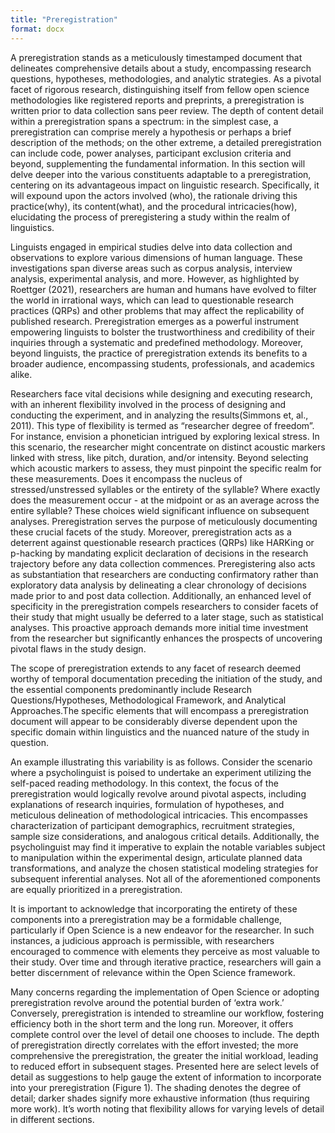 ```yaml
---
title: "Preregistration"
format: docx
---
```


A preregistration stands as a meticulously timestamped document that delineates comprehensive details about a study, encompassing research questions, hypotheses, methodologies, and analytic strategies. As a pivotal facet of rigorous research, distinguishing itself from fellow open science methodologies like registered reports and preprints, a preregistration is written prior to data collection sans peer review. The depth of content detail within a preregistration spans a spectrum: in the simplest case, a preregistration can comprise merely a hypothesis or perhaps a brief description of the methods; on the other extreme, a detailed preregistration can include code, power analyses, participant exclusion criteria and beyond, supplementing the fundamental information. In this section will delve deeper into the various constituents adaptable to a preregistration, centering on its advantageous impact on linguistic research. Specifically, it will expound upon the actors involved (who), the rationale driving this practice(why), its content(what), and the procedural intricacies(how), elucidating the process of preregistering a study within the realm of linguistics.

Linguists engaged in empirical studies delve into data collection and observations to explore various dimensions of human language. These investigations span diverse areas such as corpus analysis, interview analysis, experimental analysis, and more. However, as highlighted by Roettger (2021), researchers are human and humans have evolved to filter the world in irrational ways, which can lead to questionable research practices (QRPs) and other problems that may affect the replicability of published research. Preregistration emerges as a powerful instrument empowering linguists to bolster the trustworthiness and credibility of their inquiries through a systematic and predefined methodology. Moreover, beyond linguists, the practice of preregistration extends its benefits to a broader audience, encompassing students, professionals, and academics alike.

Researchers face vital decisions while designing and executing research, with an inherent flexibility involved in the process of designing and conducting the experiment, and in analyzing the results(Simmons et, al., 2011). This type of flexibility is termed as “researcher degree of freedom”. For instance, envision a phonetician intrigued by exploring lexical stress. In this scenario, the researcher might concentrate on distinct acoustic markers linked with stress, like pitch, duration, and/or intensity. Beyond selecting which acoustic markers to assess, they must pinpoint the specific realm for these measurements. Does it encompass the nucleus of stressed/unstressed syllables or the entirety of the syllable? Where exactly does the measurement occur - at the midpoint or as an average across the entire syllable? These choices wield significant influence on subsequent analyses. Preregistration serves the purpose of meticulously documenting these crucial facets of the study. Moreover, preregistration acts as a deterrent against questionable research practices (QRPs) like HARKing or p-hacking by mandating explicit declaration of decisions in the research trajectory before any data collection commences.
Preregistering also acts as substantiation that researchers are conducting confirmatory rather than exploratory data analysis by delineating a clear chronology of decisions made prior to and post data collection. Additionally, an enhanced level of specificity in the preregistration compels researchers to consider facets of their study that might usually be deferred to a later stage, such as statistical analyses. This proactive approach demands more initial time investment from the researcher but significantly enhances the prospects of uncovering pivotal flaws in the study design.

The scope of preregistration extends to any facet of research deemed worthy of temporal documentation preceding the initiation of the study, and the essential components predominantly include Research Questions/Hypotheses, Methodological Framework, and Analytical Approaches.The specific elements that will encompass a preregistration document will appear to be considerably diverse dependent upon the specific domain within linguistics and the nuanced nature of the study in question. 

An example illustrating this variability is as follows. Consider the scenario where a psycholinguist is poised to undertake an experiment utilizing the self-paced reading methodology. In this context, the focus of the preregistration would logically revolve around pivotal aspects, including explanations of research inquiries, formulation of hypotheses, and meticulous delineation of methodological intricacies. This encompasses characterization of participant demographics, recruitment strategies, sample size considerations, and analogous critical details. Additionally, the psycholinguist may find it imperative to explain the notable variables subject to manipulation within the experimental design, articulate planned data transformations, and analyze the chosen statistical modeling strategies for subsequent inferential analyses. Not all of the aforementioned components are equally prioritized in a preregistration. 

It is important to acknowledge that incorporating the entirety of these components into a preregistration may be a formidable challenge, particularly if Open Science is a new endeavor for the researcher. In such instances, a judicious approach is permissible, with researchers encouraged to commence with elements they perceive as most valuable to their study. Over time and through iterative practice, researchers will gain a better discernment of relevance within the Open Science framework. 

Many concerns regarding the implementation of Open Science or adopting preregistration revolve around the potential burden of 'extra work.' Conversely, preregistration is intended to streamline our workflow, fostering efficiency both in the short term and the long run. Moreover, it offers complete control over the level of detail one chooses to include. The depth of preregistration directly correlates with the effort invested; the more comprehensive the preregistration, the greater the initial workload, leading to reduced effort in subsequent stages. Presented here are select levels of detail as suggestions to help gauge the extent of information to incorporate into your preregistration (Figure 1). The shading denotes the degree of detail; darker shades signify more exhaustive information (thus requiring more work). It's worth noting that flexibility allows for varying levels of detail in different sections.

